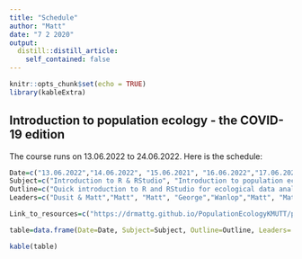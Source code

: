 ```yaml
---
title: "Schedule"
author: "Matt"
date: "7 2 2020"
output:
  distill::distill_article:
    self_contained: false
---
```


```r
knitr::opts_chunk$set(echo = TRUE)
library(kableExtra)

```

## Introduction to population ecology - the COVID-19 edition

The course runs on 13.06.2022 to 24.06.2022. Here is the schedule: 

```r

Date=c("13.06.2022","14.06.2022", "15.06.2021", "16.06.2022","17.06.2022","20.06.2022","21.06.2022", "22.06.2022", "23.06.2022", "24.06.2022")
Subject=c("Introduction to R & RStudio", "Introduction to population ecology1", "Introduction to population ecology2", "'Classic' population ecology models", "Competition, predation and herbivory, symbiosis", "Introduction to Bayesian analysis","Lab project development", "Follow up on projects", "Project presentations", "Population viability analysis")
Outline=c("Quick introduction to R and RStudio for ecological data analysis and plotting graphs", "What is population ecology? Why do we study it? Broad approaches to modelling population change. Discrete and continuous growth models. Limited populations. Carrying capacity. Allee effects", "Lotka-Volterra models. Leslie/Transition matrices-age/stage", "Competition. Predation & Herbivory. Symbiosis",  "Approximate Bayesian Computation. Components of a Bayesian model (Priors, Data, Generative models)", "Decision making under uncertainty. Adaptive management. Structure of decision making process. Dealing with uncertainty. Conflicting objective. Bayesian networks for decision making.", "Lab projects", "Lab projects", "Lab projects", "What is PVA? Hunting mortality - compensatory or additive") 
Leaders=c("Dusit & Matt","Matt", "Matt", "George","Wanlop","Matt", "Matt", "Matt", "Matt & Wanlop", "Niti")

Link_to_resources=c("https://drmattg.github.io/PopulationEcologyKMUTT/posts/RStudio_for_beginners/",NA,NA,NA,NA,NA,NA,NA,NA,NA)

table=data.frame(Date=Date, Subject=Subject, Outline=Outline, Leaders= Leaders, Link_to_resources=Link_to_resources)

kable(table)
```

